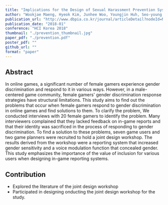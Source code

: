 ```yaml
---
title: "Implications for the Design of Sexual Harassment Prevention System for Online Games"
author: "Wookjae Maeng, Hyeok Kim, Junhee Woo, Youngjin Huh, Seo-young Lee, Jeewon Choi, Sangwook Lee, Jinsu Eun, Kung Jin Lee, Joonhwan Lee"
publication_url: "http://www.dbpia.co.kr/journal/articleDetail?nodeId=NODE07401440"
publication_date: "2018-01"
conference: "HCI Korea 2018"
thumbnail: "./prevention_thumbnail.jpg"
paper_pdf: "./prevention.pdf"
poster_pdf: ""
github_url: ""
format: "paper"
---
```


## Abstract

In online games, a significant number of female gamers experience gender discrimination and respond to it in various ways.
However, in a male-centered game community, female gamers' gender discrimination response strategies have structural limitations.
This study aims to find out the problems that occur when female gamers respond to gender discrimination in online games and find solutions to them.
To clarify the problem, We conducted interviews with 20 female gamers to identify the problem.
Many interviewers complained that they lacked feedback on in-game reports and that their identity was sacrificed in the process of responding to gender discrimination.
To find a solution to these problems, seven game users and two game planners were recruited to hold a joint design workshop.
The results derived from the workshop were a reporting system that increased gender sensitivity and a voice modulation function that concealed gender.
This study emphasizes the importance of the value of inclusion for various users when designing in-game reporting systems.

## Contribution

- Explored the literature of the joint design workshop
- Participated in designing onducting the joint design workshop for the study.

